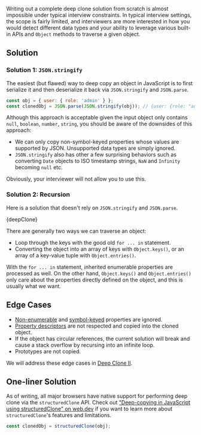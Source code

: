 

Writing out a complete deep clone solution from scratch is almost impossible under typical interview constraints. In typical interview settings, the scope is fairly limited, and interviewers are more interested in how you would detect different data types and your ability to leverage various built-in APIs and `Object` methods to traverse a given object.

## Solution

### Solution 1: `JSON.stringify`

The easiest (but flawed) way to deep copy an object in JavaScript is to first serialize it and then deserialize it back via `JSON.stringify` and `JSON.parse`.

```js
const obj = { user: { role: 'admin' } };
const clonedObj = JSON.parse(JSON.stringify(obj)); // {user: {role: "admin"}}
```

Although this approach is acceptable given the input object only contains `null`, `boolean`, `number`, `string`, you should be aware of the downsides of this approach:

- We can only copy non-symbol-keyed properties whose values are supported by JSON. Unsupported data types are simply ignored.
- `JSON.stringify` also has other a few surprising behaviors such as converting `Date` objects to ISO timestamp strings, `NaN` and `Infinity` becoming `null` etc.

Obviously, your interviewer will not allow you to use this.

### Solution 2: Recursion

Here is a solution that doesn't rely on `JSON.stringify` and `JSON.parse`.

<MDXCodeBlock>{deepClone}</MDXCodeBlock>

There are generally two ways we can traverse an object:

- Loop through the keys with the good old `for ... in` statement.
- Converting the object into an array of keys with `Object.keys()`, or an array of a key-value tuple with `Object.entries()`.

With the `for ... in` statement, inherited enumerable properties are processed as well. On the other hand, `Object.keys()` and `Object.entries()` only care about the properties directly defined on the object, and this is usually what we want.

## Edge Cases

- [Non-enumerable](https://developer.mozilla.org/en-US/docs/Web/JavaScript/Reference/Global_Objects/Object/defineProperty#description) and [symbol-keyed](https://developer.mozilla.org/en-US/docs/Web/JavaScript/Reference/Global_Objects/Symbol) properties are ignored.
- [Property descriptors](https://developer.mozilla.org/en-US/docs/Web/JavaScript/Reference/Global_Objects/Object/getOwnPropertyDescriptors) are not respected and copied into the cloned object.
- If the object has circular references, the current solution will break and cause a stack overflow by recursing into an infinite loop.
- Prototypes are not copied.

We will address these edge cases in [Deep Clone II](/questions/javascript/deep-clone-ii).

## One-liner Solution

As of writing, all major browsers have native support for performing deep clone via the `structuredClone` API. Check out ["Deep-copying in JavaScript using structuredClone" on web.dev](https://web.dev/structured-clone/) if you want to learn more about `structuredClone`'s features and limitations.

```js
const clonedObj = structuredClone(obj);
```
